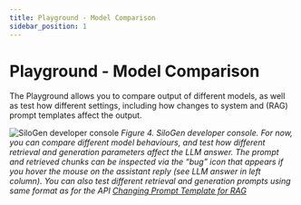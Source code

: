 ```yaml
---
title: Playground - Model Comparison
sidebar_position: 1
---
```


# Playground - Model Comparison

The Playground allows you to compare output of different models, as well as test how different settings, including how changes to system and (RAG) prompt templates affect the output.

![SiloGen developer console](../img/silogen-developer-console.png)
_Figure 4. SiloGen developer console. For now, you can compare different model behaviours, and test how different retrieval and generation parameters affect the LLM answer. The prompt and retrieved chunks can be inspected via the “bug” icon that appears if you hover the mouse on the assistant reply (see LLM answer in left column). You can also test different retrieval and generation prompts using same format as for the API [Changing Prompt Template for RAG](../using-the-api/llm-service/changing-prompt-template.mdx)_

